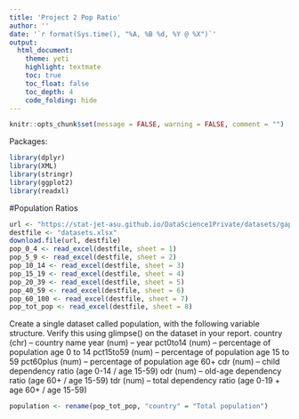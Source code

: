 ```yaml
---
title: 'Project 2 Pop Ratio'
author: ''
date: '`r format(Sys.time(), "%A, %B %d, %Y @ %X")`'
output: 
  html_document: 
    theme: yeti
    highlight: textmate
    toc: true
    toc_float: false
    toc_depth: 4
    code_folding: hide
---
```


```r
knitr::opts_chunk$set(message = FALSE, warning = FALSE, comment = "")
```

Packages:

```r
library(dplyr)
library(XML)
library(stringr)
library(ggplot2)
library(readxl)
```

#Population Ratios
```r
url <- "https://stat-jet-asu.github.io/DataScience1Private/datasets/gapminder_pop_data.xlsx"
destfile <- "datasets.xlsx"
download.file(url, destfile)
pop_0_4 <- read_excel(destfile, sheet = 1)
pop_5_9 <- read_excel(destfile, sheet = 2)
pop_10_14 <- read_excel(destfile, sheet = 3)
pop_15_19 <- read_excel(destfile, sheet = 4)
pop_20_39 <- read_excel(destfile, sheet = 5)
pop_40_59 <- read_excel(destfile, sheet = 6)
pop_60_100 <- read_excel(destfile, sheet = 7)
pop_tot_pop <- read_excel(destfile, sheet = 8)
```
Create a single dataset called population, with the following variable structure. Verify this using glimpse() on the dataset in your report.
country (chr) – country name
year (num) – year
pct0to14 (num) – percentage of population age 0 to 14
pct15to59 (num) – percentage of population age 15 to 59
pct60plus (num) – percentage of population age 60+
cdr (num) – child dependency ratio (age 0-14 / age 15-59)
odr (num) – old-age dependency ratio (age 60+ / age 15-59)
tdr (num) – total dependency ratio (age 0-19 + age 60+ / age 15-59)

```r
population <- rename(pop_tot_pop, "country" = "Total population")
  
```